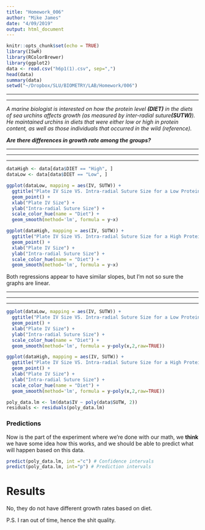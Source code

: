 ```yaml
---
title: "Homework_006"
author: "Mike James"
date: "4/09/2019"
output: html_document
---
```


```r
knitr::opts_chunk$set(echo = TRUE)
library(ISwR)
library(RColorBrewer)
library(ggplot2)
data <- read.csv("h6p1(1).csv", sep=",")
head(data)
summary(data)
setwd("~/Dropbox/SLU/BIOMETRY/LAB/Homework/006")
```
***
***

*A marine biologist is interested on how the protein level **(DIET)** in the diets of sea urchins affects growth (as measured by inter-radial suture**(SUTW)**). He maintained urchins in diets that were either low or high in protein content, as well as those individuals that occurred in the wild (reference).* 

***Are there differences in growth rate among the groups?***

***
***
***

```r
dataHigh <- data[data$DIET == "High", ]
dataLow <- data[data$DIET == "Low", ]
```

```r
ggplot(dataLow, mapping = aes(IV, SUTW)) +
  ggtitle("Plate IV Size VS. Intra-radial Suture Size for a Low Protein Diet") +
  geom_point() +
  xlab("Plate IV Size") +
  ylab("Intra-radial Suture Size") +
  scale_color_hue(name = "Diet") +
  geom_smooth(method='lm', formula = y~x)
```

```r
ggplot(dataHigh, mapping = aes(IV, SUTW)) +
  ggtitle("Plate IV Size VS. Intra-radial Suture Size for a High Protein Diet") +
  geom_point() +
  xlab("Plate IV Size") +
  ylab("Intra-radial Suture Size") +
  scale_color_hue(name = "Diet") +
  geom_smooth(method='lm', formula = y~x)
```

Both regressions appear to have similar slopes, but I'm not so sure the graphs are linear.


***
***
***

```r
ggplot(dataLow, mapping = aes(IV, SUTW)) +
  ggtitle("Plate IV Size VS. Intra-radial Suture Size for a Low Protein Diet") +
  geom_point() +
  xlab("Plate IV Size") +
  ylab("Intra-radial Suture Size") +
  scale_color_hue(name = "Diet") +
  geom_smooth(method='lm', formula = y~poly(x,2,raw=TRUE))
```
```r
ggplot(dataHigh, mapping = aes(IV, SUTW)) +
  ggtitle("Plate IV Size VS. Intra-radial Suture Size for a High Protein Diet") +
  geom_point() +
  xlab("Plate IV Size") +
  ylab("Intra-radial Suture Size") +
  scale_color_hue(name = "Diet") +
  geom_smooth(method='lm', formula = y~poly(x,2,raw=TRUE))
```

```r
poly_data.lm <- lm(data$IV ~ poly(data$SUTW, 2))
residuals <- residuals(poly_data.lm)
```

### Predictions

Now is the part of the experiment where we're done with our math, we **think** we have some idea how this works, and we should be able to predict what will happen based on this data. 

```r
predict(poly_data.lm, int ="c") # Confidence intervals
predict(poly_data.lm, int="p") # Prediction intervals
```
<!--

[//]: # ```{r warning=FALSE}
x <- data.frame(6)
please <- data.frame(poly_data.lm$IV)
predict.glm(please, newdata=x, int="p")
[//]: # ```


***
***

#```{r}
#options(na.action=na.exclude)
#pred.frame <- data.frame(poly_data.lm$SUTW)
#pp <- predict(data=data, int="p", newdata=pred.frame)
#pc <- predict(data=data, int="c", newdata=pred.frame)
#pred.SUTW <- pred.frame$SUTW
#plot(SUTW, IV, ylim=range(IV, pp, na.rm = TRUE))
#matlines(pred.SUTW, pc, lty = c(3,1,1), col=c("purple","green","blue"))
#matlines(pred.SUTW, pp, lty = 1, col="red")
```

-->

# Results

No, they do not have different growth rates based on diet.

P.S. I ran out of time, hence the shit quality.